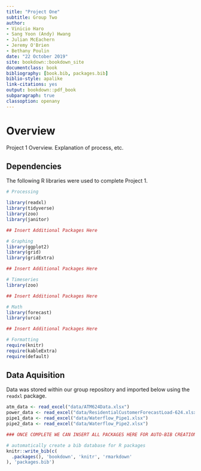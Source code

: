 --- 
title: "Project One"
subtitle: Group Two
author:
- Vinicio Haro
- Sang Yoon (Andy) Hwang
- Julian McEachern
- Jeremy O'Brien
- Bethany Poulin
date: "22 October 2019"
site: bookdown::bookdown_site
documentclass: book
bibliography: [book.bib, packages.bib]
biblio-style: apalike
link-citations: yes
output: bookdown::pdf_book
subparagraph: true
classoption: openany
---

# Overview {-#overview}

Project 1 Overview. Explanation of process, etc. 

## Dependencies {-#dependencies}

The following R libraries were used to complete Project 1. 

```{r getting-started, echo=T, eval=F}

# Processing

library(readxl)
library(tidyverse)
library(zoo)
library(janitor)

## Insert Additional Packages Here

# Graphing
library(ggplot2)
library(grid)
library(gridExtra)

## Insert Additional Packages Here

# Timeseries 
library(zoo)

## Insert Additional Packages Here

# Math
library(forecast)
library(urca)

## Insert Additional Packages Here

# Formatting
require(knitr)
require(kableExtra)
require(default)
```

## Data Aquisition {-#aquisition}

Data was stored within our group repository and imported below using the `readxl` package. 

```{r, eval=F}
atm_data <- read_excel("data/ATM624Data.xlsx") 
power_data <- read_excel("data/ResidentialCustomerForecastLoad-624.xlsx") 
pipe1_data <- read_excel("data/Waterflow_Pipe1.xlsx")
pipe2_data <- read_excel("data/Waterflow_Pipe2.xlsx")
```


```{r include=FALSE}

### ONCE COMPLETE WE CAN INSERT ALL PACKAGES HERE FOR AUTO-BIB CREATION

# automatically create a bib database for R packages
knitr::write_bib(c(
  .packages(), 'bookdown', 'knitr', 'rmarkdown'
), 'packages.bib')
```
